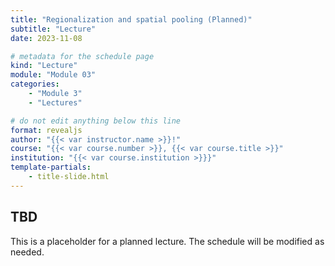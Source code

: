 ```yaml
---
title: "Regionalization and spatial pooling (Planned)"
subtitle: "Lecture"
date: 2023-11-08

# metadata for the schedule page
kind: "Lecture"
module: "Module 03"
categories:
    - "Module 3"
    - "Lectures"

# do not edit anything below this line
format: revealjs
author: "{{< var instructor.name >}}!"
course: "{{< var course.number >}}, {{< var course.title >}}"
institution: "{{< var course.institution >}}}"
template-partials:
    - title-slide.html
---
```


## TBD

This is a placeholder for a planned lecture.
The schedule will be modified as needed.
